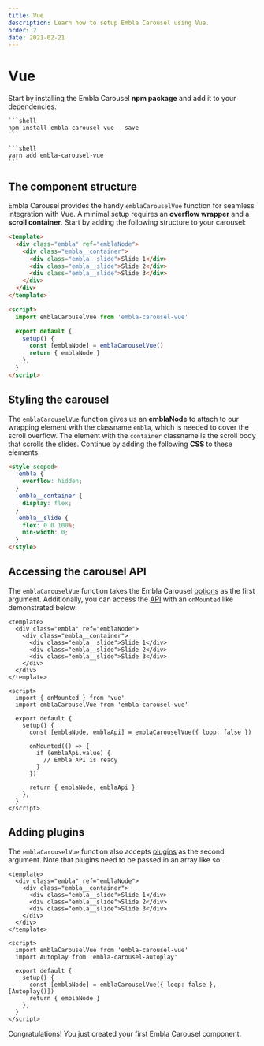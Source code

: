 ```yaml
---
title: Vue
description: Learn how to setup Embla Carousel using Vue.
order: 2
date: 2021-02-21
---
```



# Vue

Start by installing the Embla Carousel **npm package** and add it to your dependencies.

<Tabs groupId="package-manager">
  <TabsItem label="npm" value="npm">

    ```shell
    npm install embla-carousel-vue --save
    ```

  </TabsItem>
  <TabsItem label="yarn" value="yarn">

    ```shell
    yarn add embla-carousel-vue
    ```

  </TabsItem>
</Tabs>

## The component structure

Embla Carousel provides the handy `emblaCarouselVue` function for seamless integration with Vue. A minimal setup requires an **overflow wrapper** and a **scroll container**. Start by adding the following structure to your carousel:

```html
<template>
  <div class="embla" ref="emblaNode">
    <div class="embla__container">
      <div class="embla__slide">Slide 1</div>
      <div class="embla__slide">Slide 2</div>
      <div class="embla__slide">Slide 3</div>
    </div>
  </div>
</template>

<script>
  import emblaCarouselVue from 'embla-carousel-vue'

  export default {
    setup() {
      const [emblaNode] = emblaCarouselVue()
      return { emblaNode }
    },
  }
</script>
```

## Styling the carousel

The `emblaCarouselVue` function gives us an **emblaNode** to attach to our wrapping element with the classname `embla`, which is needed to cover the scroll overflow. The element with the `container` classname is the scroll body that scrolls the slides. Continue by adding the following **CSS** to these elements:

```html
<style scoped>
  .embla {
    overflow: hidden;
  }
  .embla__container {
    display: flex;
  }
  .embla__slide {
    flex: 0 0 100%;
    min-width: 0;
  }
</style>
```

## Accessing the carousel API

The `emblaCarouselVue` function takes the Embla Carousel [options](/api/options/) as the first argument. Additionally, you can access the [API](/api/) with an `onMounted` like demonstrated below:

```html{17,19-23}
<template>
  <div class="embla" ref="emblaNode">
    <div class="embla__container">
      <div class="embla__slide">Slide 1</div>
      <div class="embla__slide">Slide 2</div>
      <div class="embla__slide">Slide 3</div>
    </div>
  </div>
</template>

<script>
  import { onMounted } from 'vue'
  import emblaCarouselVue from 'embla-carousel-vue'

  export default {
    setup() {
      const [emblaNode, emblaApi] = emblaCarouselVue({ loop: false })

      onMounted(() => {
        if (emblaApi.value) {
          // Embla API is ready
        }
      })

      return { emblaNode, emblaApi }
    },
  }
</script>
```

## Adding plugins

The `emblaCarouselVue` function also accepts [plugins](/plugins/) as the second argument. Note that plugins need to be passed in an array like so:

```html{13,17}
<template>
  <div class="embla" ref="emblaNode">
    <div class="embla__container">
      <div class="embla__slide">Slide 1</div>
      <div class="embla__slide">Slide 2</div>
      <div class="embla__slide">Slide 3</div>
    </div>
  </div>
</template>

<script>
  import emblaCarouselVue from 'embla-carousel-vue'
  import Autoplay from 'embla-carousel-autoplay'

  export default {
    setup() {
      const [emblaNode] = emblaCarouselVue({ loop: false }, [Autoplay()])
      return { emblaNode }
    },
  }
</script>
```

Congratulations! You just created your first Embla Carousel component.

